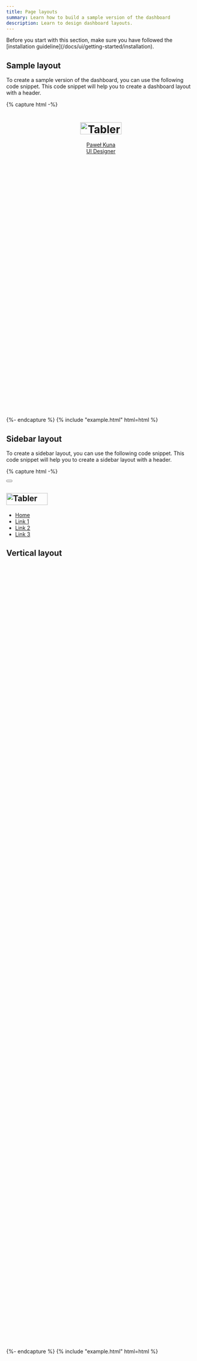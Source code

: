 ```yaml
---
title: Page layouts
summary: Learn how to build a sample version of the dashboard
description: Learn to design dashboard layouts.
---
```


<Callout>
   Before you start with this section, make sure you have followed the [installation guideline](/docs/ui/getting-started/installation). 
</Callout>

## Sample layout

To create a sample version of the dashboard, you can use the following code snippet. This code snippet will help you to create a dashboard layout with a header.

{% capture html -%}
<div class="page">
  <header class="navbar navbar-expand-sm navbar-light d-print-none">
    <div class="container-xl">
      <h1 class="navbar-brand navbar-brand-autodark d-none-navbar-horizontal pe-0 pe-md-3">
        <a href="#">
          <img
            src="https://preview.tabler.io/static/logo.svg"
            width="110"
            height="32"
            alt="Tabler"
            class="navbar-brand-image"
          />
        </a>
      </h1>
      <div class="navbar-nav flex-row order-md-last">
        <div class="nav-item">
          <a href="#" class="nav-link d-flex lh-1 text-reset p-0">
            <span
              class="avatar avatar-sm"
              style="background-image: url(/samples/avatars/002m.jpg)"
            ></span>
            <div class="d-none d-xl-block ps-2">
              <div>Paweł Kuna</div>
              <div class="mt-1 small text-secondary">UI Designer</div>
            </div>
          </a>
        </div>
      </div>
    </div>
  </header>
  <div class="page-wrapper">
    <div class="page-body">
      <div class="container-xl">
        <div class="row row-deck row-cards">
          <div class="col-4">
            <div class="card">
              <div class="card-body" style="height: 10rem"></div>
            </div>
          </div>
          <div class="col-4">
            <div class="card">
              <div class="card-body" style="height: 10rem"></div>
            </div>
          </div>
          <div class="col-4">
            <div class="card">
              <div class="card-body" style="height: 10rem"></div>
            </div>
          </div>
          <div class="col-12">
            <div class="card">
              <div class="card-body" style="height: 10rem"></div>
            </div>
          </div>
        </div>
      </div>
    </div>
  </div>
</div>
{%- endcapture %}
{% include "example.html" html=html %}

## Sidebar layout

To create a sidebar layout, you can use the following code snippet. This code snippet will help you to create a sidebar layout with a header.

{% capture html -%}
<div class="page">
  <!-- Sidebar -->
  <aside class="navbar navbar-vertical navbar-expand-sm" data-bs-theme="dark">
    <div class="container-fluid">
      <button class="navbar-toggler" type="button">
        <span class="navbar-toggler-icon"></span>
      </button>
      <h1 class="navbar-brand navbar-brand-autodark">
        <a href="#">
          <img
            src="https://preview.tabler.io/static/logo-white.svg"
            width="110"
            height="32"
            alt="Tabler"
            class="navbar-brand-image"
          />
        </a>
      </h1>
      <div class="collapse navbar-collapse" id="sidebar-menu">
        <ul class="navbar-nav pt-lg-3">
          <li class="nav-item">
            <a class="nav-link" href="./">
              <span class="nav-link-title"> Home </span>
            </a>
          </li>
          <li class="nav-item">
            <a class="nav-link" href="#">
              <span class="nav-link-title"> Link 1 </span>
            </a>
          </li>
          <li class="nav-item">
            <a class="nav-link" href="#">
              <span class="nav-link-title"> Link 2 </span>
            </a>
          </li>
          <li class="nav-item">
            <a class="nav-link" href="#">
              <span class="nav-link-title"> Link 3 </span>
            </a>
          </li>
        </ul>
      </div>
    </div>
  </aside>
  <div class="page-wrapper">
    <div class="page-header d-print-none">
      <div class="container-xl">
        <div class="row g-2 align-items-center">
          <div class="col">
            <h2 class="page-title">Vertical layout</h2>
          </div>
        </div>
      </div>
    </div>
    <div class="page-body">
      <div class="container-xl">
        <div class="row row-deck row-cards">
          <div class="col-sm-6 col-lg-3">
            <div class="card">
              <div class="card-body" style="height: 10rem"></div>
            </div>
          </div>
          <div class="col-sm-6 col-lg-3">
            <div class="card">
              <div class="card-body" style="height: 10rem"></div>
            </div>
          </div>
          <div class="col-sm-6 col-lg-3">
            <div class="card">
              <div class="card-body" style="height: 10rem"></div>
            </div>
          </div>
          <div class="col-sm-6 col-lg-3">
            <div class="card">
              <div class="card-body" style="height: 10rem"></div>
            </div>
          </div>
          <div class="col-lg-6">
            <div class="row row-cards">
              <div class="col-12">
                <div class="card">
                  <div class="card-body" style="height: 10rem"></div>
                </div>
              </div>
              <div class="col-12">
                <div class="card">
                  <div class="card-body" style="height: 10rem"></div>
                </div>
              </div>
            </div>
          </div>
          <div class="col-lg-6">
            <div class="card">
              <div class="card-body" style="height: 10rem"></div>
            </div>
          </div>
          <div class="col-12">
            <div class="card">
              <div class="card-body" style="height: 10rem"></div>
            </div>
          </div>
          <div class="col-md-12 col-lg-8">
            <div class="card">
              <div class="card-body" style="height: 10rem"></div>
            </div>
          </div>
          <div class="col-md-6 col-lg-4">
            <div class="card">
              <div class="card-body" style="height: 10rem"></div>
            </div>
          </div>
          <div class="col-md-6 col-lg-4">
            <div class="card">
              <div class="card-body" style="height: 10rem"></div>
            </div>
          </div>
          <div class="col-md-12 col-lg-8">
            <div class="card">
              <div class="card-body" style="height: 10rem"></div>
            </div>
          </div>
          <div class="col-12">
            <div class="card">
              <div class="card-body" style="height: 10rem"></div>
            </div>
          </div>
        </div>
      </div>
    </div>
  </div>
</div>
{%- endcapture %}
{% include "example.html" html=html %}